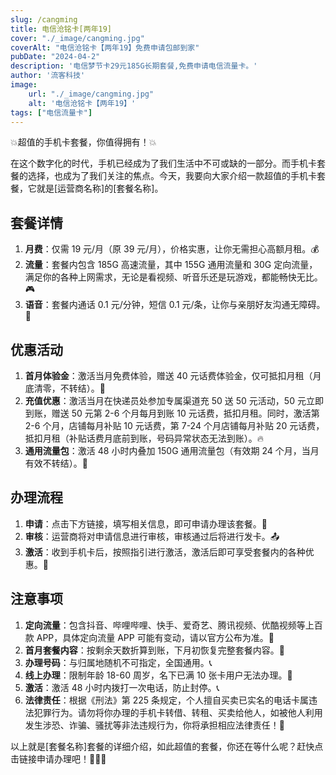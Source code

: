 ```yaml
---
slug: /cangming
title: 电信沧铭卡[两年19]
cover: "./_image/cangming.jpg"
coverAlt: "电信沧铭卡【两年19】免费申请包邮到家"
pubDate: "2024-04-2"
description: '电信梦节卡29元185G长期套餐,免费申请电信流量卡。'
author: '流客科技'
image:
    url: "./_image/cangming.jpg"
    alt: '电信沧铭卡【两年19】'
tags: ["电信流量卡"]
---
```



💥超值的手机卡套餐，你值得拥有！💥

在这个数字化的时代，手机已经成为了我们生活中不可或缺的一部分。而手机卡套餐的选择，也成为了我们关注的焦点。今天，我要向大家介绍一款超值的手机卡套餐，它就是[运营商名称]的[套餐名称]。

## 套餐详情 

1. **月费**：仅需 19 元/月（原 39 元/月），价格实惠，让你无需担心高额月租。💰
2. **流量**：套餐内包含 185G 高速流量，其中 155G 通用流量和 30G 定向流量，满足你的各种上网需求，无论是看视频、听音乐还是玩游戏，都能畅快无比。🎮
3. **语音**：套餐内通话 0.1 元/分钟，短信 0.1 元/条，让你与亲朋好友沟通无障碍。📱

## 优惠活动

1. **首月体验金**：激活当月免费体验，赠送 40 元话费体验金，仅可抵扣月租（月底清零，不转结）。🎁
2. **充值优惠**：激活当月在快递员处参加专属渠道充 50 送 50 元活动，50 元立即到账，赠送 50 元第 2-6 个月每月到账 10 元话费，抵扣月租。同时，激活第 2-6 个月，店铺每月补贴 10 元话费，第 7-24 个月店铺每月补贴 20 元话费，抵扣月租（补贴话费月底前到账，号码异常状态无法到账）。🔥
3. **通用流量包**：激活 48 小时内叠加 150G 通用流量包（有效期 24 个月，当月有效不转结）。💪

## 办理流程

1. **申请**：点击下方链接，填写相关信息，即可申请办理该套餐。📝
2. **审核**：运营商将对申请信息进行审核，审核通过后将进行发卡。📤
3. **激活**：收到手机卡后，按照指引进行激活，激活后即可享受套餐内的各种优惠。📲

## 注意事项

1. **定向流量**：包含抖音、哔哩哔哩、快手、爱奇艺、腾讯视频、优酷视频等上百款 APP，具体定向流量 APP 可能有变动，请以官方公布为准。📲
2. **首月套餐内容**：按剩余天数折算到账，下月初恢复完整套餐内容。💼
3. **办理号码**：与归属地随机不可指定，全国通用。📞
4. **线上办理**：限制年龄 18-60 周岁，名下已满 10 张卡用户无法办理。🚫
5. **激活**：激活 48 小时内拨打一次电话，防止封停。📞
6. **法律责任**：根据《刑法》第 225 条规定，个人擅自买卖已实名的电话卡属违法犯罪行为。请勿将你办理的手机卡转借、转租、买卖给他人，如被他人利用发生涉恐、诈骗、骚扰等非法违规行为，你将承担相应法律责任！🚨

以上就是[套餐名称]套餐的详细介绍，如此超值的套餐，你还在等什么呢？赶快点击链接申请办理吧！🎉🎉🎉



